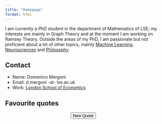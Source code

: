 ```yaml
---
title: "Homepage"
format: html
---
```


I am currently a *PhD student* in the department of Mathematics of LSE; my interests are mainly in Graph Theory and at the moment I am working on Ramsey Theory. Outside the areas of my PhD, I am passionate but not proficient about a lot of other topics, mainly [Machine Learning](https://sgfin.github.io/files/notes/CS229_Lecture_Notes.pdf), [Neurosciences](https://www.youtube.com/watch?v=NNnIGh9g6fA&list=PL848F2368C90DDC3D) and [Philosophy](https://www.youtube.com/watch?v=kBdfcR-8hEY&list=PL30C13C91CFFEFEA6).

::: column-margin
::: callout-note
## Contact
- Name: Domenico Mergoni
- Email: d.mergoni -at- lse.ac.uk
- Work: [London School of Economics](https://www.lse.ac.uk/mathematics)
:::


::: callout-tip
## Favourite quotes
```{=html}
<div id = "quoteDisplay">
</div>
<center><button onclick="newQuote()">New Quote</button></center>
<script src="javascripts/quotes.js"></script>
```
:::
::: 


